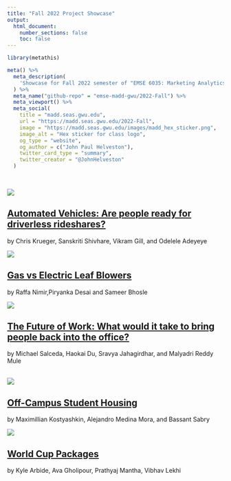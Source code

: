 ```yaml
---
title: "Fall 2022 Project Showcase"
output:
  html_document:
    number_sections: false
    toc: false
---
```


```r
library(metathis)

meta() %>%
  meta_description(
    'Showcase for Fall 2022 semester of "EMSE 6035: Marketing Analytics for Design Decisions" at GWU'
  ) %>%
  meta_name("github-repo" = "emse-madd-gwu/2022-Fall") %>%
  meta_viewport() %>%
  meta_social(
    title = "madd.seas.gwu.edu",
    url = "https://madd.seas.gwu.edu/2022-Fall",
    image = "https://madd.seas.gwu.edu/images/madd_hex_sticker.png",
    image_alt = "Hex sticker for class logo",
    og_type = "website",
    og_author = c("John Paul Helveston"),
    twitter_card_type = "summary",
    twitter_creator = "@JohnHelveston"
  )
```

<br>

<div class = "row"><div class = "col-md-5">
<img src="showcase/2022-Fall/av-ride-hailing.png">
</div><div class = "col-md-7">
## [Automated Vehicles: Are people ready for driverless rideshares?](showcase/2022-Fall/av-ride-hailing.html){target="_blank"}
by Chris Krueger, Sanskriti Shivhare, Vikram Gill, and Odelele Adeyeye<br>
</div></div>

<div class = "row"><div class = "col-md-5">
<img src="showcase/2022-Fall/leaf-blowers.png">
</div><div class = "col-md-7">
## [Gas vs Electric Leaf Blowers](showcase/2022-Fall/leaf-blowers.html){target="_blank"}
by Raffa Nimir,Piryanka Desai and Sameer Bhosle<br>
</div></div>

<div class = "row"><div class = "col-md-5">
<img src="showcase/2022-Fall/remote-work.png">
</div><div class = "col-md-7">
## [The Future of Work: What would it take to bring people back into the office?](showcase/2022-Fall/remote-work.html){target="_blank"}
by Michael Salceda, Haokai Du, Sravya Jahagirdhar, and Malyadri Reddy Mule<br>
[<i class="fas fa-video"></i>](https://www.youtube.com/watch?v=VtFG4WQTl1U){target="_blank"}<br>
</div></div>

<div class = "row"><div class = "col-md-5">
<img src="showcase/2022-Fall/student-housing.png">
</div><div class = "col-md-7">
## [Off-Campus Student Housing](showcase/2022-Fall/student-housing.html){target="_blank"}
by Maximillian Kostyashkin, Alejandro Medina Mora, and Bassant Sabry<br>
</div></div>

<div class = "row"><div class = "col-md-5">
<img src="showcase/2022-Fall/world-cup.png">
</div><div class = "col-md-7">
## [World Cup Packages](showcase/2022-Fall/world-cup.html){target="_blank"}
by Kyle Arbide, Ava Gholipour, Prathyaj Mantha, Vibhav Lekhi<br>
</div></div>

